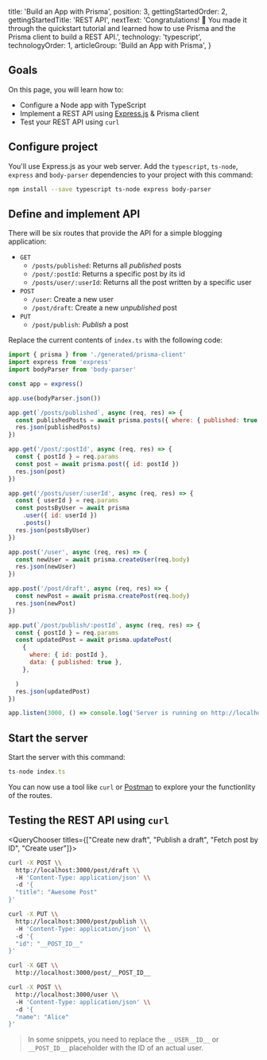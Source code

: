 
  title: 'Build an App with Prisma',
  position: 3,
  gettingStartedOrder: 2,
  gettingStartedTitle: 'REST API',
  nextText: 'Congratulations! 🚀 You made it through the quickstart tutorial and learned how to use Prisma and the Prisma client to build a REST API.',
  technology: 'typescript',
  technologyOrder: 1,
  articleGroup: 'Build an App with Prisma',
}

## Goals

On this page, you will learn how to:

- Configure a Node app with TypeScript
- Implement a REST API using [Express.js](https://expressjs.com/) & Prisma client
- Test your REST API using `curl`

## Configure project

You'll use Express.js as your web server. Add the `typescript`, `ts-node`, `express` and `body-parser` dependencies to your project with this command:

```bash
npm install --save typescript ts-node express body-parser
```

## Define and implement API

There will be six routes that provide the API for a simple blogging application:

- `GET`
  - `/posts/published`: Returns all _published_ posts
  - `/post/:postId`: Returns a specific post by its id
  - `/posts/user/:userId`: Returns all the post written by a specific user
- `POST`
  - `/user`: Create a new user
  - `/post/draft`: Create a new _unpublished_ post
- `PUT`
  - `/post/publish`: _Publish_ a post

Replace the current contents of `index.ts` with the following code:

```js lineNumbers,copy
import { prisma } from './generated/prisma-client'
import express from 'express'
import bodyParser from 'body-parser'

const app = express()

app.use(bodyParser.json())

app.get(`/posts/published`, async (req, res) => {
  const publishedPosts = await prisma.posts({ where: { published: true } })
  res.json(publishedPosts)
})

app.get('/post/:postId', async (req, res) => {
  const { postId } = req.params
  const post = await prisma.post({ id: postId })
  res.json(post)
})

app.get('/posts/user/:userId', async (req, res) => {
  const { userId } = req.params
  const postsByUser = await prisma
    .user({ id: userId })
    .posts()
  res.json(postsByUser)
})

app.post('/user', async (req, res) => {
  const newUser = await prisma.createUser(req.body)
  res.json(newUser)
})

app.post('/post/draft', async (req, res) => {
  const newPost = await prisma.createPost(req.body)
  res.json(newPost)
})

app.put(`/post/publish/:postId`, async (req, res) => {
  const { postId } = req.params
  const updatedPost = await prisma.updatePost(
    {
      where: { id: postId },
      data: { published: true },
    },

  )
  res.json(updatedPost)
})

app.listen(3000, () => console.log('Server is running on http://localhost:3000'))
```

## Start the server

Start the server with this command:

```js
ts-node index.ts
```

You can now use a tool like `curl` or [Postman](https://www.getpostman.com/) to explore your the functionlity of the routes.

## Testing the REST API using `curl`

<QueryChooser titles={["Create new draft", "Publish a draft", "Fetch post by ID", "Create user"]}>

```bash copy
curl -X POST \\
  http://localhost:3000/post/draft \\
  -H 'Content-Type: application/json' \\
  -d '{
  "title": "Awesome Post"
}'
```

```bash copy
curl -X PUT \\
  http://localhost:3000/post/publish \\
  -H 'Content-Type: application/json' \\
  -d '{
  "id": "__POST_ID__"
}'
```

```bash copy
curl -X GET \\
  http://localhost:3000/post/__POST_ID__
```

```bash copy
curl -X POST \\
  http://localhost:3000/user \\
  -H 'Content-Type: application/json' \\
  -d '{
  "name": "Alice"
}'
```

</QueryChooser>

> In some snippets, you need to replace the `__USER__ID__` or `__POST_ID__` placeholder with the ID of an actual user.
